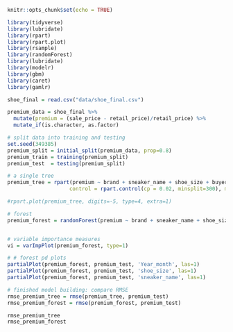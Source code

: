 ```r
knitr::opts_chunk$set(echo = TRUE)

library(tidyverse)
library(lubridate)
library(rpart)
library(rpart.plot)
library(rsample) 
library(randomForest)
library(lubridate)
library(modelr)
library(gbm)
library(caret)
library(gamlr)

shoe_final = read.csv("data/shoe_final.csv")

```


```r
premium_data = shoe_final %>%
  mutate(premium = (sale_price - retail_price)/retail_price) %>%
  mutate_if(is.character, as.factor)

# split data into training and testing
set.seed(349385)
premium_split = initial_split(premium_data, prop=0.8)
premium_train = training(premium_split)
premium_test  = testing(premium_split)

# a single tree
premium_tree = rpart(premium ~ brand + sneaker_name + shoe_size + buyer_region + Year_month  + primary_color + secondary_color + Material, data = premium_train,
                    control = rpart.control(cp = 0.02, minsplit=300), maxdepth = 4)

#rpart.plot(premium_tree, digits=-5, type=4, extra=1)

# forest 
premium_forest = randomForest(premium ~ brand + sneaker_name + shoe_size + buyer_region + Year_month  + primary_color + secondary_color + Material, data=premium_train, control = rpart.control(cp = 0.002), ntrees = 200, importance=TRUE, na.action = na.omit)


# variable importance measures
vi = varImpPlot(premium_forest, type=1)

# # forest pd plots
partialPlot(premium_forest, premium_test, 'Year_month', las=1)
partialPlot(premium_forest, premium_test, 'shoe_size', las=1)
partialPlot(premium_forest, premium_test, 'sneaker_name', las=1)

# finished model building: compare RMSE
rmse_premium_tree = rmse(premium_tree, premium_test)
rmse_premium_forest = rmse(premium_forest, premium_test)

rmse_premium_tree
rmse_premium_forest
```